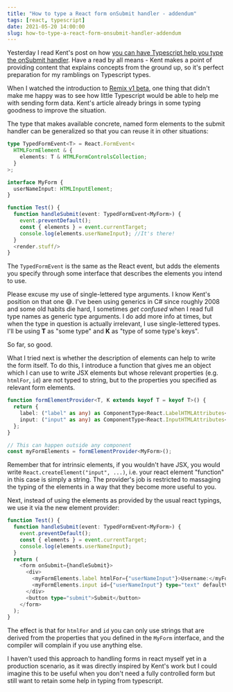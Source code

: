 ```yaml
---
title: "How to type a React form onSubmit handler - addendum"
tags: [react, typescript]
date: 2021-05-20 14:00:00
slug: how-to-type-a-react-form-onsubmit-handler-addendum
---
```


Yesterday I read Kent's post on how [you can have Typescript help you type the onSubmit handler][kent]. Have a read by all means - Kent makes a point of providing content that explains concepts from the ground up, so it's perfect preparation for my ramblings on Typescript types. 

When I watched the introduction to [Remix v1 beta][remix-video], one thing that didn't make me happy was to see how little Typescript would be able to help me with sending form data. Kent's article already brings in some typing goodness to improve the situation.

The type that makes available concrete, named form elements to the submit handler can be generalized so that you can reuse it in other situations:

```typescript
type TypedFormEvent<T> = React.FormEvent<
  HTMLFormElement & {
    elements: T & HTMLFormControlsCollection;
  }
>;

interface MyForm {
  userNameInput: HTMLInputElement;
}

function Test() {
  function handleSubmit(event: TypedFormEvent<MyForm>) {
    event.preventDefault();
    const { elements } = event.currentTarget;
    console.log(elements.userNameInput); //It's there!
  }
  <render.stuff/>
}
```

The `TypedFormEvent` is the same as the React event, but adds the elements you specify through some interface that describes the elements you intend to use. 

<Info>

Please excuse my use of single-lettered type arguments. I know Kent's position on that one 😅. I've been using generics in C# since roughly 2008 and some old habits die hard, I sometimes _get confused_ when I read full type names as generic type arguments. I do add more info at times, but when the type in question is actually irrelevant, I use single-lettered types. I'll be using **T** as "some type" and **K** as "type of some type's keys".

</Info>

So far, so good.

What I tried next is whether the description of elements can help to write the form itself. To do this, I introduce a function that gives me an object which I can use to write JSX elements but whose relevant properties (e.g. `htmlFor`, `id`) are not typed to string, but to the properties you specified as relevant form elements.

```typescript
function formElementProvider<T, K extends keyof T = keyof T>() {
  return {
    label: ("label" as any) as ComponentType<React.LabelHTMLAttributes<HTMLLabelElement> & { htmlFor?: K }>,
    input: ("input" as any) as ComponentType<React.InputHTMLAttributes<HTMLInputElement> & { id?: K }>,
  };
}

// This can happen outside any component
const myFormElements = formElementProvider<MyForm>();
```
Remember that for intrinsic elements, if you wouldn't have JSX, you would write `React.createElement("input", ...)`, i.e. your react element "function" in this case is simply a string. The provider's job is restricted to massaging the typing of the elements in a way that they become more useful to you.

Next, instead of using the elements as provided by the usual react typings, we use it via the new element provider:

```typescript
function Test() {
  function handleSubmit(event: TypedFormEvent<MyForm>) {
    event.preventDefault();
    const { elements } = event.currentTarget;
    console.log(elements.userNameInput);
  }
  return (
    <form onSubmit={handleSubmit}>
      <div>
        <myFormElements.label htmlFor={"userNameInput"}>Username:</myFormElements.label>
        <myFormElements.input id={"userNameInput"} type="text" defaultValue="Arthur" />
      </div>
      <button type="submit">Submit</button>
    </form>
  );
}
```

The effect is that for `htmlFor` and `id` you can only use strings that are derived from the properties that you defined in the `MyForm` interface, and the compiler will complain if you use anything else.

I haven't used this approach to handling forms in react myself yet in a production scenario, as it was directly inspired by Kent's work but I could imagine this to be useful when you don't need a fully controlled form but still want to retain some help in typing from typescript.

[kent]: https://epicreact.dev/how-to-type-a-react-form-on-submit-handler
[remix-video]: https://youtu.be/4dOAFJUOi-s